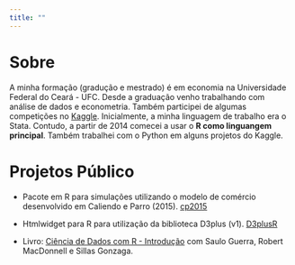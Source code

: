---
title: ""
---

<h1 class="about_style">Sobre </h1>

A minha formação (gradução e mestrado) é em economia na Universidade Federal do Ceará - UFC. Desde a graduação venho trabalhando com análise de dados e econometria. Também participei de algumas competições no [Kaggle](https://www.kaggle.com/paulofelipe). Inicialmente, a minha linguagem de trabalho era o Stata. Contudo, a partir de 2014 comecei a usar o **R como linguangem principal**. Também trabalhei com o Python em alguns projetos do Kaggle.

<h1 class="about_style">Projetos Público </h1>

- Pacote em R para simulações utilizando o modelo de comércio desenvolvido em Caliendo e Parro (2015). [cp2015](https://github.com/paulofelipe/cp2015)

- Htmlwidget para R para utilização da biblioteca D3plus (v1). [D3plusR](https://github.com/paulofelipe/D3plusR)

- Livro: [Ciência de Dados com R - Introdução](https://cdr.ibpad.com.br/) com Saulo Guerra, Robert MacDonnell e Sillas Gonzaga.
